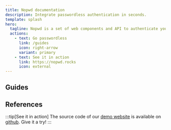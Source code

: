 ```yaml
---
title: Nopwd documentation
description: Integrate passwordless authentication in seconds.
template: splash
hero:
  tagline: Nopwd is a set of web components and API to authenticate your users using email link or Passkeys authentication.
  actions:
    - text: Go passwordless
      link: /guides
      icon: right-arrow
      variant: primary
    - text: See it in action
      link: https://nopwd.rocks
      icon: external
---
```


## Guides


<CardGrid>
  <LinkCard title="Authenticating with email link" description="" href="/guides/email" />
  <LinkCard title="Authenticating with Passkeys" description="" href="/guides/passkeys" />
  <LinkCard title="Customizing components" description="" href="/guides/customization" />
  <LinkCard title="Verifying an access token" description="" href="/guides/tokens" />
</CardGrid>

## References

<CardGrid>
  <LinkCard title="Authentication components" description="" href="/reference/components" />
  <LinkCard title="Nopwd API" description="" href="/reference/api" />
</CardGrid>

:::tip[See it in action]
The source code of our [demo website](https://nopwd.rocks) is available on [github](https://github.com/nopwdio/nopwd.rocks).
Give it a try!
:::
